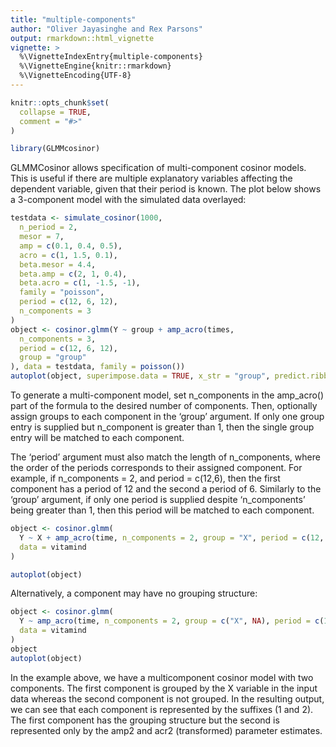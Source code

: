 ```yaml
---
title: "multiple-components"
author: "Oliver Jayasinghe and Rex Parsons"
output: rmarkdown::html_vignette
vignette: >
  %\VignetteIndexEntry{multiple-components}
  %\VignetteEngine{knitr::rmarkdown}
  %\VignetteEncoding{UTF-8}
---
```


```r
knitr::opts_chunk$set(
  collapse = TRUE,
  comment = "#>"
)
```

```r
library(GLMMcosinor)
```
GLMMCosinor allows specification of multi-component cosinor models. This is useful if there are multiple explanatory variables affecting the dependent variable, given that their period is known. The plot below shows a 3-component model with the simulated data overlayed: 

```r
testdata <- simulate_cosinor(1000,
  n_period = 2,
  mesor = 7,
  amp = c(0.1, 0.4, 0.5),
  acro = c(1, 1.5, 0.1),
  beta.mesor = 4.4,
  beta.amp = c(2, 1, 0.4),
  beta.acro = c(1, -1.5, -1),
  family = "poisson",
  period = c(12, 6, 12),
  n_components = 3
)
object <- cosinor.glmm(Y ~ group + amp_acro(times,
  n_components = 3,
  period = c(12, 6, 12),
  group = "group"
), data = testdata, family = poisson())
autoplot(object, superimpose.data = TRUE, x_str = "group", predict.ribbon = FALSE, data_opacity = 0.08)
```

To generate a multi-component model, set n_components in the amp_acro() part of the formula to the desired number of components. Then, optionally assign groups to each component in the 'group' argument. If only one group entry is supplied but n_component is greater than 1, then the single group entry will be matched to each component. 

The 'period' argument must also match the length of n_components, where the order of the periods corresponds to their assigned component. For example, if n_components = 2, and period = c(12,6), then the first component has a period of 12 and the second a period of 6. Similarly to the 'group' argument, if only one period is supplied despite 'n_components' being greater than 1, then this period will be matched to each component. 

```r
object <- cosinor.glmm(
  Y ~ X + amp_acro(time, n_components = 2, group = "X", period = c(12, 6)),
  data = vitamind
)

autoplot(object)
```


Alternatively, a component may have no grouping structure:

```r
object <- cosinor.glmm(
  Y ~ amp_acro(time, n_components = 2, group = c("X", NA), period = c(12, 6)),
  data = vitamind
)
object
autoplot(object)
```

In the example above, we have a multicomponent cosinor model with two components. The first component is grouped by the X variable in the input data whereas the second component is not grouped. In the resulting output, we can see that each component is represented by the suffixes (1 and 2). The first component has the grouping structure but the second is represented only by the amp2 and acr2 (transformed) parameter estimates.

